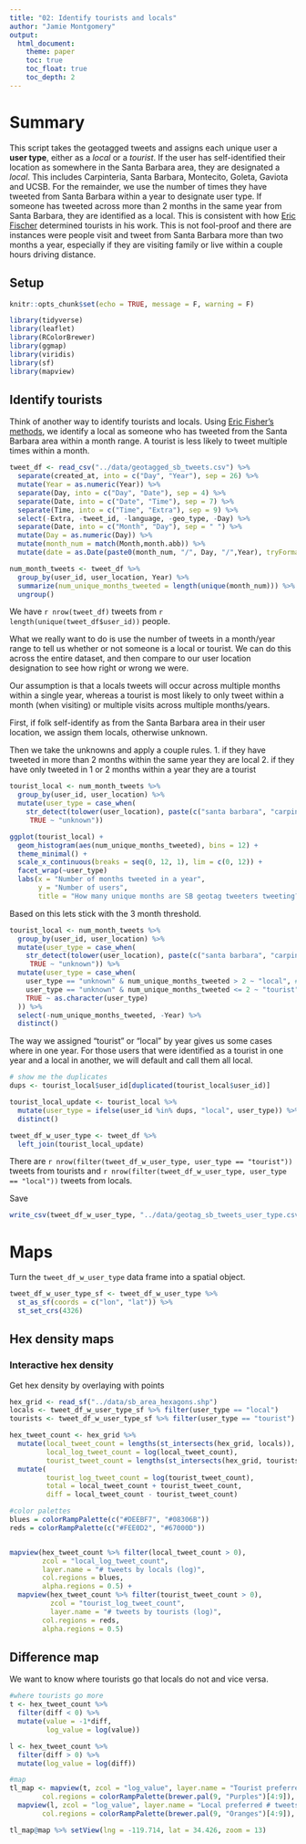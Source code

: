 ```yaml
---
title: "02: Identify tourists and locals"
author: "Jamie Montgomery"
output: 
  html_document:
    theme: paper
    toc: true
    toc_float: true
    toc_depth: 2
---
```


# Summary

This script takes the geotagged tweets and assigns each unique user a **user type**, either as a *local* or a *tourist*. If the user has self-identified their location as somewhere in the Santa Barbara area, they are designated a *local*. This includes Carpinteria, Santa Barbara, Montecito, Goleta, Gaviota and UCSB. For the remainder, we use the number of times they have tweeted from Santa Barbara within a year to designate user type. If someone has tweeted across more than 2 months in the same year from Santa Barbara, they are identified as a local. This is consistent with how [Eric Fischer](https://www.citylab.com/transportation/2015/02/where-do-locals-go-in-major-cities-check-out-this-interactive-world-map/385768/) determined tourists in his work. This is not fool-proof and there are instances were people visit and tweet from Santa Barbara more than two months a year, especially if they are visiting family or live within a couple hours driving distance.

## Setup

```r
knitr::opts_chunk$set(echo = TRUE, message = F, warning = F)

library(tidyverse)
library(leaflet)
library(RColorBrewer)
library(ggmap)
library(viridis)
library(sf)
library(mapview)
```

## Identify tourists

Think of another way to identify tourists and locals. Using [Eric Fisher's methods](https://labs.mapbox.com/bites/00245/locals/#5/38.000/-95.000), we identify a local as someone who has tweeted from the Santa Barbara area within a month range. A tourist is less likely to tweet multiple times within a month. 


```r
tweet_df <- read_csv("../data/geotagged_sb_tweets.csv") %>%
  separate(created_at, into = c("Day", "Year"), sep = 26) %>%
  mutate(Year = as.numeric(Year)) %>%
  separate(Day, into = c("Day", "Date"), sep = 4) %>%
  separate(Date, into = c("Date", "Time"), sep = 7) %>%
  separate(Time, into = c("Time", "Extra"), sep = 9) %>%
  select(-Extra, -tweet_id, -language, -geo_type, -Day) %>%
  separate(Date, into = c("Month", "Day"), sep = " ") %>%
  mutate(Day = as.numeric(Day)) %>%
  mutate(month_num = match(Month,month.abb)) %>%
  mutate(date = as.Date(paste0(month_num, "/", Day, "/",Year), tryFormats = "%m/%d/%Y"))

num_month_tweets <- tweet_df %>%
  group_by(user_id, user_location, Year) %>%
  summarize(num_unique_months_tweeted = length(unique(month_num))) %>%
  ungroup() 
```


We have `r nrow(tweet_df)` tweets from `r length(unique(tweet_df$user_id))` people.

What we really want to do is use the number of tweets in a month/year range to tell us whether or not someone is a local or tourist. We can do this across the entire dataset, and then compare to our user location designation to see how right or wrong we were.

Our assumption is that a locals tweets will occur across multiple months within a single year, whereas a tourist is most likely to only tweet within a month (when visiting) or multiple visits across multiple months/years.

First, if folk self-identify as from the Santa Barbara area in their user location, we assign them locals, otherwise unknown.

Then we take the unknowns and apply a couple rules.
1. if they have tweeted in more than 2 months within the same year they are local
2. if they have only tweeted in 1 or 2 months within a year they are a tourist

```r
tourist_local <- num_month_tweets %>%
  group_by(user_id, user_location) %>% 
  mutate(user_type = case_when(
    str_detect(tolower(user_location), paste(c("santa barbara", "carpinteria", "isla vista", "goleta", "montecito", "805", "gaviota", "ucsb"), collapse = '|')) ~ "local",
     TRUE ~ "unknown"))

ggplot(tourist_local) +
  geom_histogram(aes(num_unique_months_tweeted), bins = 12) +
  theme_minimal() +
  scale_x_continuous(breaks = seq(0, 12, 1), lim = c(0, 12)) +
  facet_wrap(~user_type)
  labs(x = "Number of months tweeted in a year",
       y = "Number of users",
       title = "How many unique months are SB geotag tweeters tweeting?") 
```

Based on this lets stick with the 3 month threshold.

```r
tourist_local <- num_month_tweets %>%
  group_by(user_id, user_location) %>% 
  mutate(user_type = case_when(
    str_detect(tolower(user_location), paste(c("santa barbara", "carpinteria", "isla vista", "goleta", "montecito", "805", "gaviota", "ucsb"), collapse = '|')) ~ "local",
     TRUE ~ "unknown")) %>%
  mutate(user_type = case_when(
    user_type == "unknown" & num_unique_months_tweeted > 2 ~ "local", #if someone has tweeted in at least 2 months of a single year we will id them as local
    user_type == "unknown" & num_unique_months_tweeted <= 2 ~ "tourist",
    TRUE ~ as.character(user_type)
  )) %>%
  select(-num_unique_months_tweeted, -Year) %>%
  distinct()
```


The way we assigned "tourist" or "local" by year gives us some cases where in one year. For those users that were identified as a tourist in one year and a local in another, we will default and call them all local. 

```r
# show me the duplicates
dups <- tourist_local$user_id[duplicated(tourist_local$user_id)]

tourist_local_update <- tourist_local %>%
  mutate(user_type = ifelse(user_id %in% dups, "local", user_type)) %>%
  distinct()
```


```r
tweet_df_w_user_type <- tweet_df %>%
  left_join(tourist_local_update)
```

There are `r nrow(filter(tweet_df_w_user_type, user_type == "tourist"))` tweets from tourists and `r nrow(filter(tweet_df_w_user_type, user_type == "local"))` tweets from locals.

Save

```r
write_csv(tweet_df_w_user_type, "../data/geotag_sb_tweets_user_type.csv")
```

# Maps

Turn the `tweet_df_w_user_type` data frame into a spatial object.

```r
tweet_df_w_user_type_sf <- tweet_df_w_user_type %>%
  st_as_sf(coords = c("lon", "lat")) %>%
  st_set_crs(4326)
```

## Hex density maps

### Interactive hex density

Get hex density by overlaying with points

```r
hex_grid <- read_sf("../data/sb_area_hexagons.shp")
locals <- tweet_df_w_user_type_sf %>% filter(user_type == "local")
tourists <- tweet_df_w_user_type_sf %>% filter(user_type == "tourist")

hex_tweet_count <- hex_grid %>%
  mutate(local_tweet_count = lengths(st_intersects(hex_grid, locals)),
         local_log_tweet_count = log(local_tweet_count),
         tourist_tweet_count = lengths(st_intersects(hex_grid, tourists))) %>%
  mutate(
         tourist_log_tweet_count = log(tourist_tweet_count),
         total = local_tweet_count + tourist_tweet_count,
         diff = local_tweet_count - tourist_tweet_count)

#color palettes
blues = colorRampPalette(c("#DEEBF7", "#08306B"))
reds = colorRampPalette(c("#FEE0D2", "#67000D"))


mapview(hex_tweet_count %>% filter(local_tweet_count > 0), 
        zcol = "local_log_tweet_count", 
        layer.name = "# tweets by locals (log)",
        col.regions = blues,
        alpha.regions = 0.5) + 
  mapview(hex_tweet_count %>% filter(tourist_tweet_count > 0), 
          zcol = "tourist_log_tweet_count", 
          layer.name = "# tweets by tourists (log)",
        col.regions = reds,
        alpha.regions = 0.5)
```


## Difference map

We want to know where tourists go that locals do not and vice versa.

```r
#where tourists go more
t <- hex_tweet_count %>% 
  filter(diff < 0) %>%
  mutate(value = -1*diff,
         log_value = log(value))

l <- hex_tweet_count %>%
  filter(diff > 0) %>%
  mutate(log_value = log(diff))

#map
tl_map <- mapview(t, zcol = "log_value", layer.name = "Tourist preferred # tweets", 
        col.regions = colorRampPalette(brewer.pal(9, "Purples")[4:9]), alpha.regions = 1) +
  mapview(l, zcol = "log_value", layer.name = "Local preferred # tweets", 
        col.regions = colorRampPalette(brewer.pal(9, "Oranges")[4:9]), alpha.regions = 1)

tl_map@map %>% setView(lng = -119.714, lat = 34.426, zoom = 13)

```

